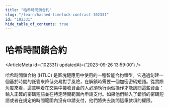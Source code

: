 ```yaml
---
title: "哈希時間鎖合約"
slug: "/learn/hashed-timelock-contract-102331"
id: "102331"
hide_table_of_contents: true
---
```



# 哈希時間鎖合約

<ArticleMeta id={102331} updatedAt={'2023-09-26 13:59:00'} />
<div className='border-solid border-b border-t-0 my-4 border-[var(--ifm-color-gray-300)]' />

哈希時間鎖合約 (HTLC) 是區塊鏈應用中使用的一種智能合約類型。它通過創建一個基於時間的託管來降低交易對手風險，在解鎖時需要一個加密密碼短語。從實際角度來看，這意味着在交易中接收資金的人必須執行兩個操作才能訪問這些資金：輸入正確的密碼短語並在特定時間範圍內申請支付。如果他們輸入了錯誤的密碼短語或者在規定的時間範圍內沒有申請支付，他們將失去訪問這筆款項的權限。
